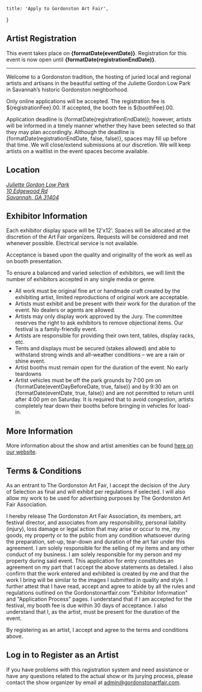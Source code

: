 
    title: 'Apply to Gordonston Art Fair',
}



<h2 className='m-auto text-[color:var(--gold-color)] italic'>Artist Registration</h2>

This event takes place on **{formatDate(eventDate)}**.
Registration for this event is now open until
**{formatDate(registrationEndDate)}**.

* * *

Welcome to a Gordonston tradition, the hosting of juried local and regional artists and artisans in the beautiful setting of the Juliette Gordon Low Park in Savannah’s historic Gordonston neighborhood.

Only online applications will be accepted.
The registration fee is ${registrationFee}.00.
If accepted, the booth fee is ${boothFee}.00.

Application deadline is {formatDate(registrationEndDate)};
however, artists will be informed in a timely manner
whether they have been selected so that they may plan accordingly.
Although the deadline is {formatDate(registrationEndDate, false, false)},
spaces may fill up before that time.
We will close/extend submissions at our discretion.
We will keep artists on a waitlist in the event spaces become available.

## Location

<address>
    <a href='https://maps.app.goo.gl/bzvrR3X1hCpNhFjB6'>
        Juliette Gordon Low Park<br/>
        10 Edgewood Rd<br/>
        Savannah, GA 31404
    </a>
</address>

## Exhibitor Information

Each exhibitor display space will be 12’x12’. Spaces will be allocated at the discretion of the Art Fair organizers. Requests will be considered and met whenever possible. Electrical service is not available.

Acceptance is based upon the quality and originality of the work as well as on booth presentation.

To ensure a balanced and varied selection of exhibitors, we will limit the number of exhibitors accepted in any single media or genre.

*   All work must be original fine art or handmade craft created by the exhibiting artist, limited reproductions of original work are acceptable.
*   Artists must exhibit and be present with their work for the duration of the event. No dealers or agents are allowed.
*   Artists may only display work approved by the Jury. The committee reserves the right to ask exhibitors to remove objectional items. Our festival is a family-friendly event.
*   Artists are responsible for providing their own tent, tables, display racks, etc.
*   Tents and displays must be secured (stakes allowed) and able to withstand strong winds and all-weather conditions – we are a rain or shine event.
*   Artist booths must remain open for the duration of the event. No early teardowns
*   Artist vehicles must be off the park grounds
by 7:00 pm on {formatDate(eventDayBeforeDate, true, false)}
and by 9:30 am on {formatDate(eventDate, true, false)}
and are not permitted to return until after 4:00 pm on Saturday.
It is required that to avoid congestion, artists completely tear down
their booths before bringing in vehicles for load-in.

## More Information

More information about the show and artist amenities can be found
[here on our website](https://gordonstonartfair.com/#artist-amenities).

## Terms & Conditions

As an entrant to The Gordonston Art Fair, I accept the decision of the Jury of Selection as final and will exhibit per regulations if selected. I will also allow my work to be used for advertising purposes by The Gordonston Art Fair Association.

I hereby release The Gordonston Art Fair Association, its members,
art festival director, and associates from any responsibility,
personal liability (injury),
loss damage or legal action that may arise or occur to me, my goods,
my property or to the public from any condition whatsoever during the preparation,
set-up, tear-down and duration of the art fair under this agreement.
I am solely responsible for the selling of my items and any other conduct
of my business. I am solely responsible for my person and my property during
said event. This application for entry constitutes an agreement on my part that
I accept the above statements as detailed. I also confirm that the work entered
and exhibited is created by me and that the work I bring will be similar to the
images I submitted in quality and style.  I further attest that I have read,
accept and agree to abide by all the rules and regulations outlined on the
Gordonstonartfair.com "Exhibitor Information" and "Application Process" pages.
I understand that if I am accepted for the festival, my booth fee is due within
30 days of acceptance. I also understand that I, as the artist,
must be present for the duration of the event.

By registering as an artist,
I accept and agree to the terms and conditions above.

## Log in to Register as an Artist

<div className="grid md:grid-cols-2 gap-4 p-3">
    <LoginEmailForm loginEmailAction={loginEmailAction} />
    <LoginPhoneForm loginPhoneAction={loginPhoneAction} />
</div>

If you have problems with this registration system and need assistance
or have any questions related to the actual show or its jurying process,
please contact the show organizer by
email at [admin@gordonstonartfair.com](mailto:admin@gordonstonartfair.com).
